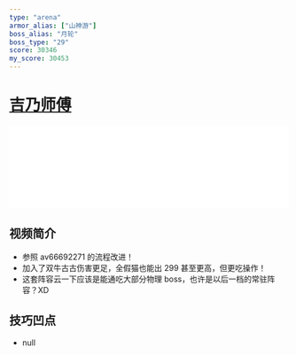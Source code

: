 ```yaml
---
type: "arena"
armor_alias: ["山神游"]
boss_alias: "月轮"
boss_type: "29"
score: 30346
my_score: 30453
---
```


# [吉乃师傅](https://www.bilibili.com/video/BV1e4411C77e)

<iframe
  src="//player.bilibili.com/player.html?aid=67051540&bvid=BV1e4411C77e&cid=116264447&page=1"
  scrolling="no"
  border="0"
  frameborder="no"
  framespacing="0"
  allowfullscreen
  width="100%"
></iframe>

## 视频简介

- 参照 av66692271 的流程改进！
- 加入了双牛古古伤害更足，全假猫也能出 299 甚至更高，但更吃操作！
- 这套阵容云一下应该是能通吃大部分物理 boss，也许是以后一档的常驻阵容？XD

## 技巧凹点

- null
